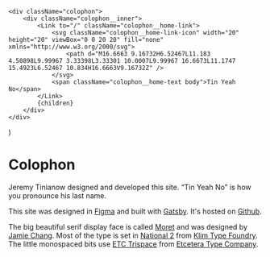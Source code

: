 
    <div className="colophon">
        <div className="colophon__inner">
            <Link to="/" className="colophon__home-link">
                <svg className="colophon__home-link-icon" width="20" height="20" viewBox="0 0 20 20" fill="none" xmlns="http://www.w3.org/2000/svg">
                    <path d="M16.6663 9.16732H6.52467L11.183 4.50898L9.99967 3.33398L3.33301 10.0007L9.99967 16.6673L11.1747 15.4923L6.52467 10.834H16.6663V9.16732Z" />
                </svg>
                <span className="colophon__home-text body">Tin Yeah No</span>
            </Link>
            {children}
        </div>
    </div>
)

# Colophon

Jeremy Tinianow designed and developed this site. “Tin Yeah No” is how you pronounce his last name.

This site was designed in [Figma](https://www.figma.com/) and built with [Gatsby](https://www.gatsbyjs.org/). It's hosted on [Github](https://github.com/).

The big beautiful serif display face is called [Moret](https://thenorthernblock.co.uk/font/moret) and was designed by [Jamie Chang](https://thenorthernblock.co.uk/blog/meet-the-team-jamie-chang). Most of the type is set in [National 2](https://klim.co.nz/retail-fonts/national-2/) from [Klim Type Foundry](https://klim.co.nz/). The little monospaced bits use [ETC Trispace](https://fontsarena.com/etc-trispace-by-etc/) from [Etcetera Type Company](https://www.etc.supply/).